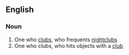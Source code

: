 ==English==

===Noun===
{{en-noun}}

# One who [[club]]s, who frequents [[nightclub]]s
# One who clubs, who hits objects with a [[club]]